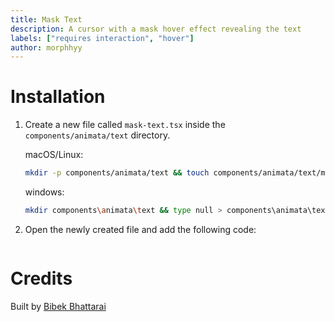 ```yaml
---
title: Mask Text
description: A cursor with a mask hover effect revealing the text
labels: ["requires interaction", "hover"]
author: morphhyy
---
```


<ComponentPreview name="text-mask-text--docs" />

# Installation

1. Create a new file called `mask-text.tsx` inside the `components/animata/text` directory.

   macOS/Linux:

   ```bash
   mkdir -p components/animata/text && touch components/animata/text/mask-text.tsx
   ```

   windows:

   ```bash
   mkdir components\animata\text && type null > components\animata\text\mask-text.tsx
   ```

2. Open the newly created file and add the following code:

```jsx file=<rootDir>/animata/text/mask-text.tsx

```

# Credits

Built by [Bibek Bhattarai](https://github.com/morphhyy)
